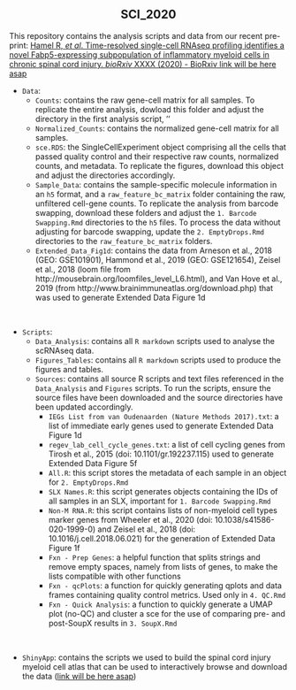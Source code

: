 <center> 
## SCI_2020
 </center> 

This repository contains the analysis scripts and data from our recent pre-print: <a href="link here when availableXX" target="_blank"> Hamel R, <i>et al</i>. Time-resolved single-cell RNAseq profiling identifies a novel Fabp5-expressing subpopulation of inflammatory myeloid cells in chronic spinal cord injury. <i>bioRxiv</i> XXXX (2020) - BioRxiv link will be here asap</a>

- `Data`:  
    + `Counts`: contains the raw gene-cell matrix for all samples. To replicate the entire analysis, dowload this folder and adjust the directory in the first analysis script, ''  
    + `Normalized_Counts`: contains the normalized gene-cell matrix for all samples.
    + `sce.RDS`: the SingleCellExperiment object comprising all the cells that passed quality control and their respective raw counts, normalized counts, and metadata. To replicate the figures, download this object and adjust the directories accordingly.
    + `Sample_Data`: contains the sample-specific molecule information in an `h5` format, and a `raw_feature_bc_matrix` folder containing the raw, unfiltered cell-gene counts. To replicate the analysis from barcode swapping, download these folders and adjust the `1. Barcode Swapping.Rmd` directories to the `h5` files. To process the data without adjusting for barcode swapping, update the `2. EmptyDrops.Rmd` directories to the `raw_feature_bc_matrix` folders.
    + `Extended_Data_Fig1d`: contains the data from Arneson et al., 2018 (GEO: GSE101901), Hammond et al., 2019 (GEO: GSE121654), Zeisel et al., 2018 (loom file from http://mousebrain.org/loomfiles_level_L6.html), and Van Hove et al., 2019 (from http://www.brainimmuneatlas.org/download.php) that was used to generate Extended Data Figure 1d

<br>

- `Scripts`:
    + `Data_Analysis`: contains all `R markdown` scripts used to analyse the scRNAseq data.
    + `Figures_Tables`: contains all `R markdown` scripts used to produce the figures and tables.
    + `Sources`: contains all source R scripts and text files referenced in the `Data_Analysis` and `Figures` scripts. To run the scripts, ensure the source files have been downloaded and the source directories have been updated accordingly.
        + `IEGs List from van Oudenaarden (Nature Methods 2017).txt`: a list of immediate early genes used to generate Extended Data Figure 1d
        + `regev_lab_cell_cycle_genes.txt`: a list of cell cycling genes from Tirosh et al., 2015 (doi: 10.1101/gr.192237.115) used to generate Extended Data Figure 5f
        + `All.R`: this script stores the metadata of each sample in an object for `2. EmptyDrops.Rmd`
        + `SLX Names.R`: this script generates objects containing the IDs of all samples in an SLX, important for `1. Barcode Swapping.Rmd`
        + `Non-M RNA.R`: this script contains lists of non-myeloid cell types marker genes from Wheeler et al., 2020 (doi: 10.1038/s41586-020-1999-0) and Zeisel et al., 2018 (doi: 10.1016/j.cell.2018.06.021) for the generation of Extended Data Figure 1f
        + `Fxn - Prep Genes`: a helpful function that splits strings and remove empty spaces, namely from lists of genes, to make the lists compatible with other functions
         + `Fxn - qcPlots`: a function for quickly generating qplots and data frames containing quality control metrics. Used only in `4. QC.Rmd` 
         + `Fxn - Quick Analysis`: a function to quickly generate a UMAP plot (no-QC) and cluster a sce for the use of comparing pre- and post-SoupX results in `3. SoupX.Rmd`

<br>

- `ShinyApp`: contains the scripts we used to build the spinal cord injury myeloid cell atlas that can be used to interactively browse and download the data (<a href="link here when availableXX" target="_blank">link will be here asap</a>)